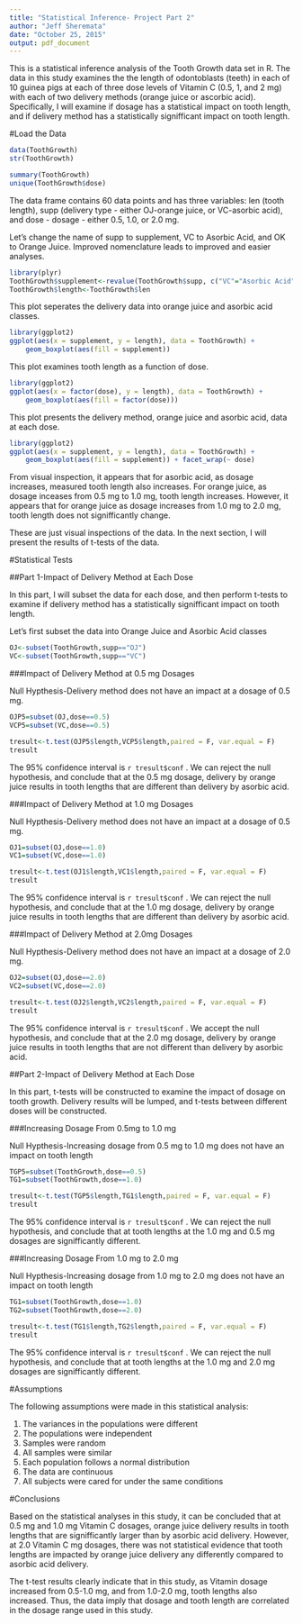 ```yaml
---
title: "Statistical Inference- Project Part 2"
author: "Jeff Sheremata"
date: "October 25, 2015"
output: pdf_document
---
```

This is a statistical inference analysis of the Tooth Growth data set in R.  The data in this study examines the the length of odontoblasts (teeth) in each of 10 guinea pigs at each of three dose levels of Vitamin C (0.5, 1, and 2 mg) with each of two delivery methods (orange juice or ascorbic acid).  Specifically, I will examine if dosage has a statistical impact on tooth length, and if delivery method has a statistically signifficant impact on tooth length.  

#Load the Data
```r
data(ToothGrowth)
str(ToothGrowth)
```

```r
summary(ToothGrowth)
unique(ToothGrowth$dose)
```
The data frame contains 60 data points and has three variables: len (tooth length), supp (delivery type - either OJ-orange juice, or VC-asorbic acid), and dose - dosage - either 0.5, 1.0, or 2.0 mg.

Let's change the name of supp to supplement, VC to Asorbic Acid, and OK to Orange Juice.  Improved nomenclature leads to improved and easier analyses.  

```r
library(plyr)
ToothGrowth$supplement<-revalue(ToothGrowth$supp, c("VC"="Asorbic Acid", "OJ"="Orange Juice"))
ToothGrowth$length<-ToothGrowth$len
```


This plot seperates the delivery data into orange juice and asorbic acid classes.

```r
library(ggplot2)
ggplot(aes(x = supplement, y = length), data = ToothGrowth) + 
    geom_boxplot(aes(fill = supplement))
```

This plot examines tooth length as a function of dose.

```r
library(ggplot2)
ggplot(aes(x = factor(dose), y = length), data = ToothGrowth) + 
    geom_boxplot(aes(fill = factor(dose)))
```

This plot presents the delivery method, orange juice and asorbic acid, data  at each dose.

```r
library(ggplot2)
ggplot(aes(x = supplement, y = length), data = ToothGrowth) +
    geom_boxplot(aes(fill = supplement)) + facet_wrap(~ dose)
```

From visual inspection, it appears that for asorbic acid, as dosage increases, measured tooth length also increases.  For orange juice, as dosage inceases from 0.5 mg to 1.0 mg, tooth length increases.  However, it appears that for orange juice as dosage increases from 1.0 mg to 2.0 mg, tooth length does not signifficantly change.

These are just visual inspections of the data.  In the next section, I will present the results of t-tests of the data.

#Statistical Tests

##Part 1-Impact of Delivery Method at Each Dose

In this part, I will subset the data for each dose, and then perform t-tests to examine if delivery method has a statistically signifficant impact on tooth length.

Let's first subset the data into Orange Juice and Asorbic Acid classes

```r
OJ<-subset(ToothGrowth,supp=="OJ")
VC<-subset(ToothGrowth,supp=="VC")

```

###Impact of Delivery Method at 0.5 mg Dosages

Null Hypthesis-Delivery method does not have an impact at a dosage of 0.5 mg.

```r
OJP5=subset(OJ,dose==0.5)
VCP5=subset(VC,dose==0.5)

tresult<-t.test(OJP5$length,VCP5$length,paired = F, var.equal = F)
tresult
```
The 95% confidence interval is `r tresult$conf` .  We can reject the null hypothesis, and conclude that at the 0.5 mg dosage, delivery by orange juice results in tooth lengths that are different than delivery by asorbic acid.

###Impact of Delivery Method at 1.0 mg Dosages

Null Hypthesis-Delivery method does not have an impact at a dosage of 0.5 mg.

```r
OJ1=subset(OJ,dose==1.0)
VC1=subset(VC,dose==1.0)

tresult<-t.test(OJ1$length,VC1$length,paired = F, var.equal = F)
tresult
```
The 95% confidence interval is `r tresult$conf` .  We can reject the null hypothesis, and conclude that at the 1.0 mg dosage, delivery by orange juice results in tooth lengths that are different than delivery by asorbic acid.

###Impact of Delivery Method at 2.0mg Dosages

Null Hypthesis-Delivery method does not have an impact at a dosage of 2.0 mg.

```r
OJ2=subset(OJ,dose==2.0)
VC2=subset(VC,dose==2.0)

tresult<-t.test(OJ2$length,VC2$length,paired = F, var.equal = F)
tresult
```
The 95% confidence interval is `r tresult$conf` .  We accept the null hypothesis, and conclude that at the 2.0 mg dosage, delivery by orange juice results in tooth lengths that are not different than delivery by asorbic acid.

##Part 2-Impact of Delivery Method at Each Dose

In this part, t-tests will be constructed to examine the impact of dosage on tooth growth.  Delivery results will be lumped, and t-tests between different doses will be constructed.  

###Increasing Dosage From 0.5mg to 1.0 mg

Null Hypthesis-Increasing dosage from 0.5 mg to 1.0 mg does not have an impact on tooth length

```r
TGP5=subset(ToothGrowth,dose==0.5)
TG1=subset(ToothGrowth,dose==1.0)

tresult<-t.test(TGP5$length,TG1$length,paired = F, var.equal = F)
tresult
```
The 95% confidence interval is `r tresult$conf` .  We can reject the null hypothesis, and conclude that at tooth lengths at the 1.0 mg and 0.5 mg dosages are signifficantly different.  

###Increasing Dosage From 1.0 mg to 2.0 mg

Null Hypthesis-Increasing dosage from 1.0 mg to 2.0 mg does not have an impact on tooth length

```r
TG1=subset(ToothGrowth,dose==1.0)
TG2=subset(ToothGrowth,dose==2.0)

tresult<-t.test(TG1$length,TG2$length,paired = F, var.equal = F)
tresult
```
The 95% confidence interval is `r tresult$conf` .  We can reject the null hypothesis, and conclude that at tooth lengths at the 1.0 mg and 2.0 mg dosages are signifficantly different.

#Assumptions

The following assumptions were made in this statistical analysis:

1.  The variances in the populations were different
2.  The populations were independent
3.  Samples were random
4.  All samples were similar
5.  Each population follows a normal distribution
6.  The data are continuous
7.  All subjects were cared for under the same conditions

#Conclusions

Based on the statistical analyses in this study, it can be concluded that at 0.5 mg and 1.0 mg Vitamin C dosages, orange juice delivery results in tooth lengths that are signifficantly larger than by asorbic acid delivery.  However, at 2.0 Vitamin C mg dosages, there was not statistical evidence that tooth lengths are impacted by orange juice delivery any differently compared to asorbic acid delivery.

The t-test results clearly indicate that in this study, as Vitamin dosage increased from 0.5-1.0 mg, and from 1.0-2.0 mg, tooth lengths also increased.  Thus, the data imply that dosage and tooth length are correlated in the dosage range used in this study.  